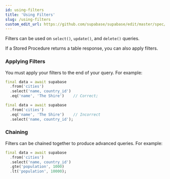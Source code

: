 ```yaml
---
id: using-filters
title: 'Using Filters'
slug: /using-filters
custom_edit_url: https://github.com/supabase/supabase/edit/master/spec/supabase_dart_v1_legacy.yml
---
```



Filters can be used on `select()`, `update()`, and `delete()` queries.

If a Stored Procedure returns a table response, you can also apply filters.

### Applying Filters

You must apply your filters to the end of your query. For example:

```dart
final data = await supabase
  .from('cities')
  .select('name, country_id')
  .eq('name', 'The Shire')    // Correct;

final data = await supabase
  .from('cities')
  .eq('name', 'The Shire')    // Incorrect
  .select('name, country_id');
```

### Chaining

Filters can be chained together to produce advanced queries. For example:

```dart
final data = await supabase
  .from('cities')
  .select('name, country_id')
  .gte('population', 1000)
  .lt('population', 10000);
```

